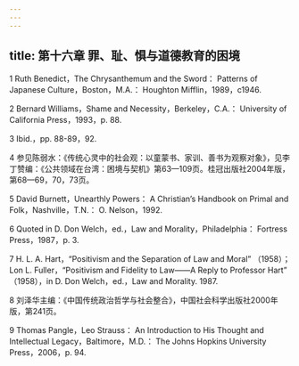 ```yaml
---
---
---
```

title: 第十六章 罪、耻、惧与道德教育的困境
---




1 Ruth Benedict，The Chrysanthemum and the Sword： Patterns of Japanese Culture，Boston，M.A.： Houghton Mifflin，1989，c1946.

2 Bernard Williams，Shame and Necessity，Berkeley，C.A.： University of California Press，1993，p. 88.

3 Ibid.，pp. 88-89，92.

4 参见陈弱水：《传统心灵中的社会观：以童蒙书、家训、善书为观察对象》，见李丁赞编：《公共领域在台湾：困境与契机》第63—109页。桂冠出版社2004年版，第68—69，70，73页。

5 David Burnett，Unearthly Powers： A Christian’s Handbook on Primal and Folk，Nashville，T.N.： O. Nelson，1992.

6 Quoted in D. Don Welch，ed.，Law and Morality，Philadelphia： Fortress Press，1987，p. 3.

7 H. L. A. Hart，“Positivism and the Separation of Law and Moral” （1958）；Lon L. Fuller，“Positivism and Fidelity to Law——A Reply to Professor Hart” （1958），in D. Don Welch，ed.，Law and Morality. 1987.

8 刘泽华主编：《中国传统政治哲学与社会整合》，中国社会科学出版社2000年版，第241页。

9 Thomas Pangle，Leo Strauss： An Introduction to His Thought and Intellectual Legacy，Baltimore，M.D.： The Johns Hopkins University Press，2006，p. 94.